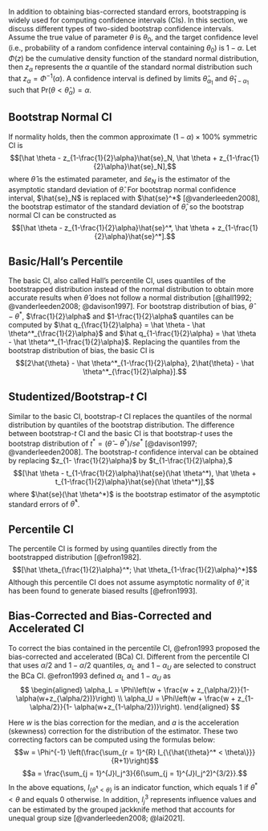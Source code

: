 In addition to obtaining bias-corrected standard errors, bootstrapping is widely used for computing confidence intervals (CIs). In this section, we discuss different types of two-sided bootstrap confidence intervals. Assume the true value of parameter $\theta$ is $\theta_0$, and the target confidence level (i.e., probability of a random confidence interval containing $\theta_0$) is $1-\alpha$. Let $\Phi(z)$ be the cumulative density function of the standard normal distribution, then $z_\alpha$ represents the $\alpha$ quantile of the standard normal distribution such that $z_\alpha = \Phi^{-1}(\alpha)$. A confidence interval is defined by limits $\hat\theta_{\alpha_1}$ and $\hat\theta_{1-\alpha_1}$ such that $\text{Pr}(\theta < \hat\theta_\alpha) = \alpha$.
<!-- ML: do you mean the cumulative density function? YZ: yes-->
<!--ML: we don't say qth quantile; we say (100q) percentile or just q quantile YZ: got it--> 
<!-- ML: 1 - \alpha is ideal but may not always happen, as many CIs have below nominal coverage. Could you just say that the target confidence level is 1 - alpha? YZ: sure.--> 
<!-- The consistent estimator of this distribution obtained from $b = 1,..., B$ bootstrap replications $\theta_b^*$ is $\hat H(\theta) = \frac{\#\{b:\theta_B^* \leq \theta\}}{B}$. -->

## Bootstrap Normal CI

If normality holds, then the common approximate $(1-\alpha) \times 100\%$ symmetric CI is $$[\hat \theta - z_{1-\frac{1}{2}\alpha}\hat{se}_N, \hat \theta + z_{1-\frac{1}{2}\alpha}\hat{se}_N],$$ where $\hat \theta$ is the estimated parameter, and $\hat se_N$ is the estimator of the asymptotic standard deviation of $\hat \theta$. For bootstrap normal confidence interval, $\hat{se}_N$ is replaced with $\hat{se}^*$ [@vanderleeden2008],<!-- ML: I think Winnie used a different notation for bootstrap SE --> the bootstrap estimator of the standard deviation of $\hat \theta$, so the bootstrap normal CI can be constructed as $$[\hat \theta - z_{1-\frac{1}{2}\alpha}\hat{se}^*, \hat \theta + z_{1-\frac{1}{2}\alpha}\hat{se}^*].$$

## Basic/Hall's Percentile
<!-- ML: the description can be clearer, I think. Should we mention that the interval adjusts for bias? YZ: does it look better now?-->
The basic CI, also called Hall's percentile CI, uses quantiles of the bootstrapped distribution instead of the normal distribution to obtain more accurate results when $\hat \theta$ does not follow a normal distribution [@hall1992; @vanderleeden2008; @davison1997]. For bootstrap distribution of bias, $\hat \theta - \theta^ *$, $\frac{1}{2}\alpha$ and $1-\frac{1}{2}\alpha$ quantiles can be computed by $\hat q_{\frac{1}{2}\alpha} = \hat \theta - \hat \theta^*_{\frac{1}{2}\alpha}$ and $\hat q_{1-\frac{1}{2}\alpha} = \hat \theta - \hat \theta^*_{1-\frac{1}{2}\alpha}$. Replacing the quantiles from the bootstrap distribution of bias, the basic CI is $$[2\hat{\theta} - \hat \theta^*_{1-\frac{1}{2}\alpha}, 2\hat{\theta} - \hat \theta^*_{\frac{1}{2}\alpha}].$$<!-- ML: Use comma instead of semicolon YZ: Sure.-->

## Studentized/Bootstrap-$t$ CI
<!-- ML: I think it's important to make clear what se_B^* is, and that it is specific to a particular bootstrap sample -->

Similar to the basic CI, bootstrap-$t$ CI replaces the quantiles of the normal distribution by quantiles of the bootstrap distribution. The difference between bootstrap-$t$ CI and the basic CI is that bootstrap-$t$ uses the bootstrap distribution of $t^* = (\hat \theta - \theta ^*)/se^*$ [@davison1997; @vanderleeden2008]. The bootstrap-$t$ confidence interval can be obtained by replacing $z_{1- \frac{1}{2}\alpha}$ by $t_{1-\frac{1}{2}\alpha},$
$$[\hat \theta - t_{1-\frac{1}{2}\alpha}\hat{se}(\hat \theta^*), \hat \theta + t_{1-\frac{1}{2}\alpha}\hat{se}(\hat \theta^*)],$$ where $\hat{se}(\hat \theta^*)$ is the bootstrap estimator of the asymptotic standard errors of $\hat \theta^*$. 

## Percentile CI

The percentile CI is formed by using quantiles directly from the bootstrapped distribution [@efron1982]. $$[\hat \theta_{\frac{1}{2}\alpha}^*; \hat \theta_{1-\frac{1}{2}\alpha}^*]$$ Although this percentile CI does not assume asymptotic normality of $\hat \theta$, it has been found to generate biased results [@efron1993].

## Bias-Corrected and Bias-Corrected and Accelerated CI

To correct the bias contained in the percentile CI, @efron1993 proposed the bias-corrected and accelerated (BCa) CI. Different from the percentile CI that uses  $\alpha/2$ and $1-\alpha/2$ quantiles, $\alpha_L$ and $1-\alpha_U$ are selected to construct the BCa CI. @efron1993 defined $\alpha_L$ and $1-\alpha_U$ as
$$
  \begin{aligned}
\alpha_L = \Phi\left(w + \frac{w + z_{\alpha/2}}{1- \alpha(w+z_{\alpha/2})}\right) \\
\alpha_U = \Phi\left(w + \frac{w + z_{1-\alpha/2}}{1- \alpha(w+z_{1-\alpha/2})}\right).
  \end{aligned}
$$

Here $w$ is the bias correction for the median, and $a$ is the acceleration (skewness) correction for the distribution of the estimator. These two correcting factors can be computed using the formulas below:
$$w = \Phi^{-1} \left(\frac{\sum_{r = 1}^{R} I_{\{\hat{\theta}^* < \theta\}}}{R+1}\right)$$
$$a = \frac{\sum_{j = 1}^{J}l_j^3}{6(\sum_{j = 1}^{J}l_j^2)^{3/2}}.$$
In the above equations, $I_{\{\hat{\theta}^* < \theta\}}$ is an indicator function, which equals 1 if $\theta^* < \theta$ and equals 0 otherwise. In addition, $l_j^3$ represents influence values and can be estimated by the grouped jackknife method that accounts for unequal group size [@vanderleeden2008; @lai2021].  
<!-- $$[\hat H^{-1}(\Phi(z[\frac{1}{2}\alpha])); \hat H^{-1}(\Phi(z[1-\frac{1}{2}\alpha]))]$$ -->
<!--ML: I did not italicize BCa. You can decide which one to use and I can make changes accordingly YZ: let's not italicize it-->